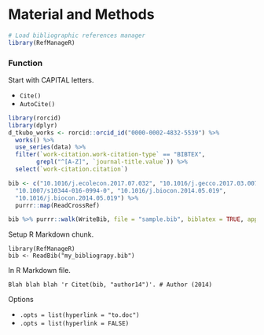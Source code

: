 Material and Methods
============

```r
# Load bibliographic references manager
library(RefManageR)
```

### Function

Start with CAPITAL letters.

- `Cite()`
- `AutoCite()`

```r
library(rorcid)
library(dplyr)
d_tkubo_works <- rorcid::orcid_id("0000-0002-4832-5539") %>% 
  works() %>% 
  use_series(data) %>% 
  filter(`work-citation.work-citation-type` == "BIBTEX",
        grepl("^[A-Z]", `journal-title.value`)) %>% 
  select(`work-citation.citation`)

bib <- c("10.1016/j.ecolecon.2017.07.032", "10.1016/j.gecco.2017.03.007",
  "10.1007/s10344-016-0994-0", "10.1016/j.biocon.2014.05.019",
  "10.1016/j.biocon.2014.05.019") %>% 
  purrr::map(ReadCrossRef)

bib %>% purrr::walk(WriteBib, file = "sample.bib", biblatex = TRUE, append = TRUE)
```

Setup R Markdown chunk.

```
library(RefManageR)
bib <- ReadBib("my_bibliograpy.bib")
```

In R Markdown file.

```
Blah blah blah 'r Citet(bib, "author14")'. # Author (2014)
```

Options

- `.opts = list(hyperlink = "to.doc")`
- `.opts = list(hyperlink = FALSE)`


